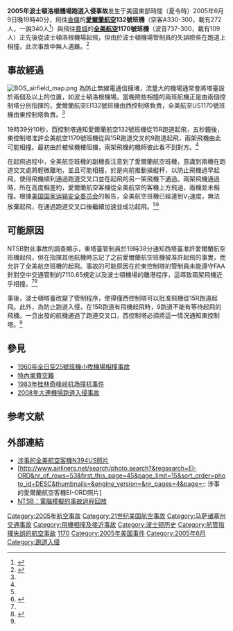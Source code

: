 {{Infobox Airliner accident
|name = 2005年波士顿洛根机场跑道入侵事故
|Crash image = Aer Lingus EI-ORD A330.JPG
|Image caption = 涉事航机之一的爱尔兰航空A330
|Date = 2005年6月9日
|Type = [[航空交通管制|航空交通管制]]失誤引發的[[跑道入侵|跑道入侵]]
|Site = {{USA}}[[麻薩諸塞州|麻薩諸塞州]][[波士顿|波士顿]][[爱德华·劳伦斯·洛根将军国际机场|爱德华·劳伦斯·洛根将军国际机场]]
|Coordinates = {{Coord|42|21|31|N|70|59|49|W|region:US-MA_type:event|display=inline,title}}
|Fatalities = 0
|Injuries = 0
|Aircraft1 = 愛爾蘭航空132號班機
|Aircraft Type = [[空中客车A330|空中客車A330-301]]
|Operator = [[爱尔兰航空|爱尔兰航空]]
|Origin = {{USA}}[[爱德华·劳伦斯·洛根将军国际机场|波士頓洛根機場]]
|Last stopover = 
|Destination = {{IRE}}[[香農機場|香農機場]]
|Tail Number = EI-ORD
|Ship name = ''St Maeve''
|Passengers = 260（一說328<ref name="irishexaminer"/>）
|Crew = 12
|Survivors = 272（一說340<ref name="irishexaminer"/>）
<!--班機二-->
|Aircraft2 = 全美航空1170號班機
|Aircraft Type2 = [[波音737|波音737-3B7]]
|Operator2 = [[全美航空|全美航空]]
|Origin2 = {{USA}}[[爱德华·劳伦斯·洛根将军国际机场|波士頓洛根機場]]
|Last stopover2 = 
|Destination2 = {{USA}}[[費城國際機場|費城國際機場]]
|Tail Number2 = N394US
|Ship name2 = 
|Passengers2 = 103
|Crew2 = 6
|Survivors2 = 109
}}

'''2005年波士頓洛根機場跑道入侵事故'''发生于美國東部時間（夏令時）2005年6月9日晚19時40分，飛往[[香農機場|香儂]]的'''[[愛爾蘭航空|愛爾蘭航空]]132號班機'''（空客A330-300，載有272人，一說340人<ref name="irishexaminer">{{cite news|url=http://www.irishexaminer.com/archives/2007/0601/world/air-traffic-control-blamed-in-aer-lingus-near-miss-34094.html|title=Air traffic control blamed in Aer Lingus near miss|publisher=Irish Examiner|date=2007-06-01|accessdate=2014-02-23|archive-date=2014-02-26|archive-url=https://web.archive.org/web/20140226210301/http://www.irishexaminer.com/archives/2007/0601/world/air-traffic-control-blamed-in-aer-lingus-near-miss-34094.html|dead-url=no}}</ref>）與飛往[[費城國際機場|費城]]的'''[[全美航空|全美航空]]1170號班機'''（波音737-300，載有109人）正先後從波士頓洛根機場起飛，但由於波士頓機場管制員的失誤險些在跑道上相撞，此次事故中無人遇難。<ref>{{cite news |url=http://www.independent.ie/irish-news/aer-lingus-plane-in-near-miss-nightmare-after-takeoff-error-25982166.html |title=Aer Lingus plane in near miss nightmare after take-off error |publisher=[[爱尔兰独立报|爱尔兰独立报]] |date=2005-06-25 |accessdate=2014-02-23 |archive-date=2014-02-28 |archive-url=https://web.archive.org/web/20140228022044/http://www.independent.ie/irish-news/aer-lingus-plane-in-near-miss-nightmare-after-takeoff-error-25982166.html |dead-url=no }}</ref>

==事故經過==
[[File:BOS_airfield_map.png|thumb]]
為防止無線電通信擁堵，流量大的機場通常會將塔臺設於兩個及以上的位置，如波士頓洛根機場。當晚險些相撞的兩班航機正是由兩個控制塔分別指揮的，愛爾蘭航空EI132號班機由西控制塔負責，全美航空US1170號班機由東控制塔負責。<ref name=ntsb/>

19時39分10秒，西控制塔通知愛爾蘭航空132號班機從15R跑道起飛，五秒鐘後，東控制塔准許全美航空1170號班機從與15R跑道交叉的9跑道起飛，兩架飛機由此可能相撞。最初由於被候機樓阻擋，兩架飛機的機師彼此看不到對方。<ref name=ntsb/>

在起飛過程中，全美航空班機的副機長注意到了愛爾蘭航空班機，意識到兩機在跑道交叉處將輕微離地，並且可能相撞，於是向前推動操縱杆，以防止飛機過早起飛，使得飛機順利通過跑道交叉口並在起飛的另一架飛機下通過。兩架飛機通過時，所在高度相差約{{convert|70|ft|m}}，愛爾蘭航空客機從全美航空的客機上方飛過，兩機並未相撞。根據[[美国国家运输安全委员会|美国国家运输安全委员会]]的報告，全美航空班機已經達到V<sub>1</sub>速度，無法放棄起飛，在通過跑道交叉口後繼續加速並成功起飛。<ref name=ntsb/><ref name="Alpa">{{cite web |url=http://www.alpa.org/DesktopModules/ALPA_Documents/ALPA_DocumentsDownload.aspx?itemid=4310&ModuleId=2618 |title=Alpa release |archiveurl=https://web.archive.org/web/20070928055709/http://www.alpa.org/DesktopModules/ALPA_Documents/ALPA_DocumentsDownload.aspx?itemid=4310&ModuleId=2618 |archivedate=2007-09-28 |deadurl=yes |accessdate=2014-02-23 }}</ref>

==可能原因==

NTSB對此事故的調查顯示，東塔臺管制員於19時38分通知西塔臺准許愛爾蘭航空班機起飛，但在指揮其他航機時忘記了之前愛爾蘭航空班機被准許起飛的事實，而允許了全美航空班機的起飛。事故的可能原因在於東控制塔的管制員未能遵守FAA針對空中交通管制的7110.65規定以及波士頓機場的離港程序，這導致兩架飛機近乎相撞。<ref name="irishexaminer"/><ref name=ntsb>{{Cite web |url=http://www.ntsb.gov/aviationquery/brief.aspx?ev_id=20050624X00863&key=1 |title=NTSB final report Final Report from NTSB |accessdate=2014-02-23 |archive-date=2014-02-26 |archive-url=https://web.archive.org/web/20140226172145/http://www.ntsb.gov/aviationquery/brief.aspx?ev_id=20050624X00863&key=1 |dead-url=no }}</ref>

事後，波士頓塔臺改變了管制程序，使得僅西控制塔可以批准飛機從15R跑道起飛。此外，為防止跑道入侵，在15R跑道有飛機起飛時，9跑道不能有等待起飛的飛機。一旦出發的航機通過了跑道交叉口，西控制塔必須將這一情況通知東控制塔。<ref name=ntsb/>

== 參見 ==
* [[1960年全日空25號班機小牧機場相撞事故|1960年全日空25號班機小牧機場相撞事故]]
* [[特內里費空難|特內里費空難]]
* [[1983年桂林奇峰岭机场撞机事件|1983年桂林奇峰岭机场撞机事件]]
* [[2008年大連機場跑道入侵事故|2008年大連機場跑道入侵事故]]

== 参考文献 ==
{{Reflist}}

== 外部連結 ==
*[http://www.airliners.net/search/photo.search?cnsearch=23316/1212&distinct_entry=true 涉事的全美航空客機N394US照片]{{Wayback|url=http://www.airliners.net/search/photo.search?cnsearch=23316%2F1212&distinct_entry=true |date=20121026052222 }}
*[http://www.airliners.net/search/photo.search?&regsearch=EI-ORD&nr_of_rows=53&first_this_page=45&page_limit=15&sort_order=photo_id+DESC&thumbnails=&engine_version=&nr_pages=4&page=;; 涉事的愛爾蘭航空客機EI-ORD照片]{{Wayback|url=http://www.airliners.net/search/photo.search?&regsearch=EI-ORD&nr_of_rows=53&first_this_page=45&page_limit=15&sort_order=photo_id+DESC&thumbnails=&engine_version=&nr_pages=4&page=;; |date=20121026071200 }}
*[http://www.youtube.com/watch?v=SxRedCK_lWw NTSB：電腦模擬的事故過程回放]{{Wayback|url=http://www.youtube.com/watch?v=SxRedCK_lWw |date=20140702124837 }}
{{2005年航空事故}}
[[Category:2005年航空事故|Category:2005年航空事故]]
[[Category:21世纪美国航空事故|Category:21世纪美国航空事故]]
[[Category:马萨诸塞州交通事故|Category:马萨诸塞州交通事故]]
[[Category:飛機相撞及接近事故|Category:飛機相撞及接近事故]]
[[Category:波士顿历史|Category:波士顿历史]]
[[Category:航管指揮失誤的航空事故|Category:航管指揮失誤的航空事故]]
[[Category:全美航空公司航空事故|1170]]
[[Category:2005年美国事件|Category:2005年美国事件]]
[[Category:2005年6月|Category:2005年6月]]
[[Category:跑道入侵|Category:跑道入侵]]